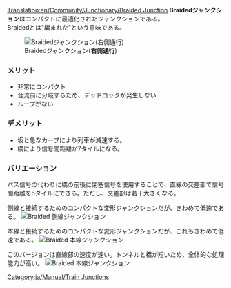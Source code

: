 [[Translation:en/Community/Junctionary/Braided Junction]]
{{ja/Community/Junctionary/Navigation}}
'''Braidedジャンクション'''はコンパクトに最適化されたジャンクションである。<br>
Braidedとは"編まれた"という意味である。

[[File:en/Community/Junctionary/Ttd.braided.compact.4.png|frame|none|Braidedジャンクション('''右側通行''')]]

===メリット===
*非常にコンパクト
*合流前に分岐するため、デッドロックが発生しない
*ループがない

===デメリット===
*坂と急なカーブにより列車が減速する。
*橋により信号間距離が7タイルになる。

===バリエーション===
パス信号の代わりに橋の前後に閉塞信号を使用することで、直線の交差部で信号間距離を5タイルにできる。ただし、交差部は若干大きくなる。

側線と接続するためのコンパクトな変形ジャンクションだが、きわめて低速である。
[[File:en/Community/Junctionary/Ttd.braided.side.png|frame|none|Braided 側線ジャンクション]]

本線と接続するためのコンパクトな変形ジャンクションだが、これもきわめて低速である。
[[File:en/Community/Junctionary/Ttd.braided.main.png|frame|none|Braided 本線ジャンクション]]

このバージョンは直線部の速度が速い。トンネルと橋が短いため、全体的な処理能力が高い。
[[File:en/Community/Junctionary/Ttd.braided.main.2.png|frame|none|Braided 本線ジャンクション]]

[[Category:ja/Manual/Train Junctions]]